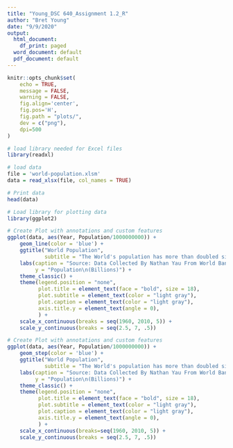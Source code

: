 ```yaml
---
title: "Young_DSC 640_Assignment 1.2_R"
author: "Bret Young"
date: "9/9/2020"
output:
  html_document:
    df_print: paged
  word_document: default
  pdf_document: default
---
```


```r
knitr::opts_chunk$set(
    echo = TRUE,
    message = FALSE,
    warning = FALSE,
    fig.align='center',
    fig.pos='H',
    fig.path = "plots/",
    dev = c("png"),
    dpi=500
)
```

```r
# load library needed for Excel files
library(readxl)

# load data
file = 'world-population.xlsm'
data = read_xlsx(file, col_names = TRUE)
```


```r
# Print data
head(data)
```

```r
# Load library for plotting data
library(ggplot2)

# Create Plot with annotations and custom features
ggplot(data, aes(Year, Population/1000000000)) +
    geom_line(color = 'blue') +
    ggtitle("World Population",
            subtitle = "The World's population has more than doubled since 1960\nfrom about 3 billion to roughly 7 billion in 2010") +
    labs(caption = "Source: Data Collected By Nathan Yau From World Bank",
         y = "Population\n(Billions)") +
    theme_classic() +
    theme(legend.position = "none",
          plot.title = element_text(face = "bold", size = 18),
          plot.subtitle = element_text(color = "light gray"),
          plot.caption = element_text(color = "light gray"),
          axis.title.y = element_text(angle = 0),
          ) +
    scale_x_continuous(breaks = seq(1960, 2010, 5)) +
    scale_y_continuous(breaks = seq(2.5, 7, .5))
```

```r
# Create Plot with annotations and custom features
ggplot(data, aes(Year, Population/1000000000)) +
    geom_step(color = 'blue') +
    ggtitle("World Population",
            subtitle = "The World's population has more than doubled since 1960\nfrom about 3 billion to roughly 7 billion in 2010") +
    labs(caption = "Source: Data Collected By Nathan Yau From World Bank",
         y = "Population\n(Billions)") +
    theme_classic() +
    theme(legend.position = "none",
          plot.title = element_text(face = "bold", size = 18),
          plot.subtitle = element_text(color = "light gray"),
          plot.caption = element_text(color = "light gray"),
          axis.title.y = element_text(angle = 0),
          ) +
    scale_x_continuous(breaks=seq(1960, 2010, 5)) +
    scale_y_continuous(breaks = seq(2.5, 7, .5))
```



